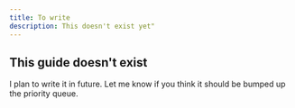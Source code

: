 ```yaml
---
title: To write
description: This doesn't exist yet"
---
```


## This guide doesn't exist

I plan to write it in future. Let me know if you think it should be bumped up the priority queue.

